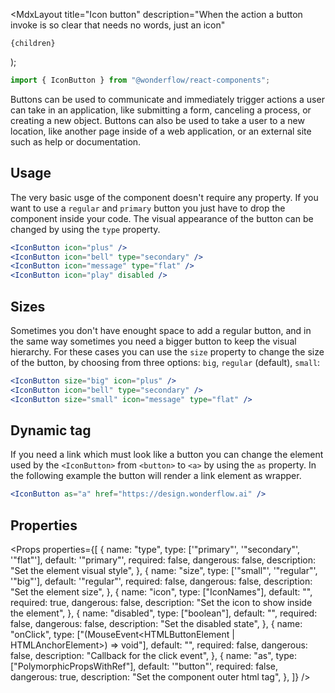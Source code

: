 
  <MdxLayout
    title="Icon button"
    description="When the action a button invoke is so clear that needs no words, just an icon"
  >
    {children}
  </MdxLayout>
);

```js
import { IconButton } from "@wonderflow/react-components";
```

Buttons can be used to communicate and immediately trigger actions a user can take in an application, like submitting a form, canceling a process, or creating a new object. Buttons can also be used to take a user to a new location, like another page inside of a web application, or an external site such as help or documentation.

## Usage

The very basic usge of the component doesn't require any property. If you want to use a `regular` and `primary` button you just have to drop the component inside your code. The visual appearance of the button can be changed by using the `type` property.

<LiveArea direction="row">
  <IconButton icon="plus" />
  <IconButton icon="bell" type="secondary" />
  <IconButton icon="message" type="flat" />
  <IconButton icon="play" disabled />
</LiveArea>

```jsx
<IconButton icon="plus" />
<IconButton icon="bell" type="secondary" />
<IconButton icon="message" type="flat" />
<IconButton icon="play" disabled />
```

## Sizes

Sometimes you don't have enought space to add a regular button, and in the same way sometimes you need a bigger button to keep the visual hierarchy. For these cases you can use the `size` property to change the size of the button, by choosing from three options: `big`, `regular` (default), `small`:

<LiveArea direction="row">
  <IconButton size="big" icon="plus" />
  <IconButton icon="bell" type="secondary" />
  <IconButton size="small" icon="message" type="flat" />
</LiveArea>

```jsx
<IconButton size="big" icon="plus" />
<IconButton icon="bell" type="secondary" />
<IconButton size="small" icon="message" type="flat" />
```

## Dynamic tag

If you need a link which must look like a button you can change the element used by the `<IconButton>` from `<button>` to `<a>` by using the `as` property. In the following example the button will render a link element as wrapper.

<LiveArea direction="row">
  <IconButton icon="bell" as="a" href="https://design.wonderflow.ai" />
</LiveArea>

```jsx
<IconButton as="a" href="https://design.wonderflow.ai" />
```

## Properties

<Props
  properties={[
    {
      name: "type",
      type: ['"primary"', '"secondary"', '"flat"'],
      default: '"primary"',
      required: false,
      dangerous: false,
      description: "Set the element visual style",
    },
    {
      name: "size",
      type: ['"small"', '"regular"', '"big"'],
      default: '"regular"',
      required: false,
      dangerous: false,
      description: "Set the element size",
    },
    {
      name: "icon",
      type: ["IconNames"],
      default: "",
      required: true,
      dangerous: false,
      description: "Set the icon to show inside the element",
    },
    {
      name: "disabled",
      type: ["boolean"],
      default: "",
      required: false,
      dangerous: false,
      description: "Set the disabled state",
    },
    {
      name: "onClick",
      type: ["(MouseEvent<HTMLButtonElement | HTMLAnchorElement>) => void"],
      default: "",
      required: false,
      dangerous: false,
      description: "Callback for the click event",
    },
    {
      name: "as",
      type: ["PolymorphicPropsWithRef"],
      default: '"button"',
      required: false,
      dangerous: true,
      description: "Set the component outer html tag",
    },
  ]}
/>

